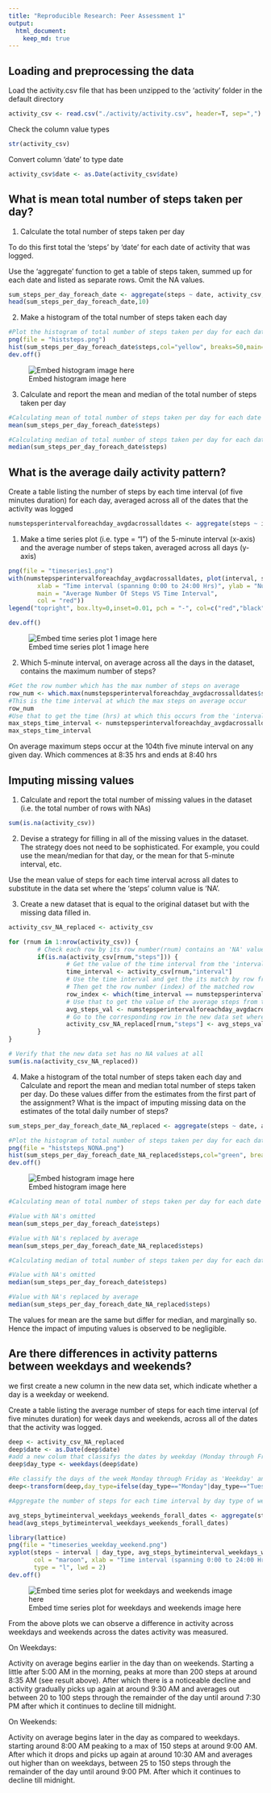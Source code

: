 ```yaml
---
title: "Reproducible Research: Peer Assessment 1"
output: 
  html_document:
    keep_md: true
---
```




## Loading and preprocessing the data

Load the activity.csv file that has been unzipped to the 'activity' folder in the default directory


```r
activity_csv <- read.csv("./activity/activity.csv", header=T, sep=",")
```

Check the column value types

```r
str(activity_csv)
```

Convert column 'date' to type date

```r
activity_csv$date <- as.Date(activity_csv$date)
```


## What is mean total number of steps taken per day?


1. Calculate the total number of steps taken per day

To do this first total the 'steps' by 'date' for each date of activity that was logged.

Use the 'aggregate' function to get a table of steps taken, summed up for each date and listed as separate rows. Omit the NA values.

```r
sum_steps_per_day_foreach_date <- aggregate(steps ~ date, activity_csv, sum, na.action = na.omit)
head(sum_steps_per_day_foreach_date,10)
```


2. Make a histogram of the total number of steps taken each day

```r
#Plot the histogram of total number of steps taken per day for each date
png(file = "histsteps.png")
hist(sum_steps_per_day_foreach_date$steps,col="yellow", breaks=50,main="Total Number Of Steps Taken Each Day", xlab="Total number of steps taken each day (ranging from 0 to 25000, 500 least count)", ylab="Frequency (Number of days it occured)")
dev.off()
```

![Embed histogram image here](instructions_fig/histsteps.png) 


3. Calculate and report the mean and median of the total number of steps taken per day

```r
#Calculating mean of total number of steps taken per day for each date
mean(sum_steps_per_day_foreach_date$steps)
```


```r
#Calculating median of total number of steps taken per day for each date
median(sum_steps_per_day_foreach_date$steps)
```


## What is the average daily activity pattern?

Create a table listing the number of steps by each time interval (of five minutes duration) for each day, averaged across all of the dates that the activity was logged

```r
numstepsperintervalforeachday_avgdacrossalldates <- aggregate(steps ~ interval, activity_csv, mean, na.action = na.omit)
```

1. Make a time series plot (i.e. type = "l") of the 5-minute interval (x-axis) and the average number of steps taken, averaged across all days (y-axis)

```r
png(file = "timeseries1.png")
with(numstepsperintervalforeachday_avgdacrossalldates, plot(interval, steps, type = "l", lwd = 2, 
        xlab = "Time interval (spanning 0:00 to 24:00 Hrs)", ylab = "Number of steps per interval averaged across all dates", 
        main = "Average Number Of Steps VS Time Interval",
        col = "red"))
legend("topright", box.lty=0,inset=0.01, pch = "-", col=c("red","black","black"),legend=c("NOTE: On X Axis","0 stands for 00:00Hrs/12AM","2000 stands for 20:00Hrs/8PM"))

dev.off()
```

![Embed time series plot 1 image here](instructions_fig/timeseries1.png) 


2. Which 5-minute interval, on average across all the days in the dataset, contains the maximum number of steps?

```r
#Get the row number which has the max number of steps on average
row_num <- which.max(numstepsperintervalforeachday_avgdacrossalldates$steps)
#This is the time interval at which the max steps on average occur
row_num
#Use that to get the time (hrs) at which this occurs from the 'interval' column
max_steps_time_interval <- numstepsperintervalforeachday_avgdacrossalldates[row_num, "interval"]
max_steps_time_interval
```

On average maximum steps occur at the 104th five minute interval on any given day. Which commences at 8:35 hrs and ends at 8:40 hrs

## Imputing missing values

1. Calculate and report the total number of missing values in the dataset (i.e. the total number of rows with NAs)

```r
sum(is.na(activity_csv))
```



2. Devise a strategy for filling in all of the missing values in the dataset. The strategy does not need to be sophisticated. For example, you could use the mean/median for that day, or the mean for that 5-minute interval, etc.

Use the mean value of steps for each time interval across all dates to substitute in the data set where the 'steps' column value is 'NA'.



3. Create a new dataset that is equal to the original dataset but with the missing data filled in.



```r
activity_csv_NA_replaced <- activity_csv

for (rnum in 1:nrow(activity_csv)) {
        # Check each row by its row number(rnum) contains an 'NA' value for the column 'steps' 
        if(is.na(activity_csv[rnum,"steps"])) {
                # Get the value of the time interval from the 'interval' column for the same row
                time_interval <- activity_csv[rnum,"interval"]
                # Use the time interval and get the its match by row from the table we already have built for steps averaged by time interval
                # Then get the row number (index) of the matched row
                row_index <- which(time_interval == numstepsperintervalforeachday_avgdacrossalldates[,"interval"])
                # Use that to get the value of the average steps from the 'steps' column for the same row
                avg_steps_val <- numstepsperintervalforeachday_avgdacrossalldates[row_index , "steps"]
                # Go to the corresponding row in the new data set where the 'NA' was located and replace the value of 'NA' with this averaged steps value
                activity_csv_NA_replaced[rnum,"steps"] <- avg_steps_val
        }
}

# Verify that the new data set has no NA values at all
sum(is.na(activity_csv_NA_replaced))
```


4. Make a histogram of the total number of steps taken each day and Calculate and report the mean and median total number of steps taken per day. Do these values differ from the estimates from the first part of the assignment? What is the impact of imputing missing data on the estimates of the total daily number of steps?

```r
sum_steps_per_day_foreach_date_NA_replaced <- aggregate(steps ~ date, activity_csv_NA_replaced, sum, na.action = na.omit)

#Plot the histogram of total number of steps taken per day for each date
png(file = "histsteps_NONA.png")
hist(sum_steps_per_day_foreach_date_NA_replaced$steps,col="green", breaks=50,main="Total Number Of Steps Taken Each Day (NA's replaced)", xlab="Total number of steps taken each day (ranging from 0 to 25000, 500 least count)", ylab="Frequency (Number of days it occured)")
dev.off()
```

![Embed histogram image here](instructions_fig/histsteps_NONA.png)

```r
#Calculating mean of total number of steps taken per day for each date

#Value with NA's omitted
mean(sum_steps_per_day_foreach_date$steps)

#Value with NA's replaced by average
mean(sum_steps_per_day_foreach_date_NA_replaced$steps)

```


```r
#Calculating median of total number of steps taken per day for each date

#Value with NA's omitted
median(sum_steps_per_day_foreach_date$steps)

#Value with NA's replaced by average
median(sum_steps_per_day_foreach_date_NA_replaced$steps)
```

The values for mean are the same but differ for median, and marginally so. Hence the impact of imputing values is observed to be negligible.

## Are there differences in activity patterns between weekdays and weekends?
we first create a new column in the new data set, which indicate whether a day is a weekday or weekend.

Create a table listing the average number of steps for each time interval (of five minutes duration) for week days and weekends, across all of the dates that the activity was logged.

```r
deep <- activity_csv_NA_replaced
deep$date <- as.Date(deep$date)
#add a new colum that classifys the dates by weekday (Monday through Friday) or weekend (Saturday and Sunday)
deep$day_type <- weekdays(deep$date)

#Re classify the days of the week Monday through Friday as 'Weekday' and the other days - Saturday and Sunday as 'Weekend'
deep<-transform(deep,day_type=ifelse(day_type=="Monday"|day_type=="Tuesday"|day_type=="Wednesday"|day_type=="Thursday"|day_type=="Friday","Weekday","Weekend"))

#Aggregate the number of steps for each time interval by day type of weekday and weekend and apply the mean to it. Retain the weekday weekend column

avg_steps_bytimeinterval_weekdays_weekends_forall_dates <- aggregate(steps ~ interval + day_type, deep, mean)
head(avg_steps_bytimeinterval_weekdays_weekends_forall_dates)

library(lattice)
png(file = "timeseries_weekday_weekend.png")
xyplot(steps ~ interval | day_type, avg_steps_bytimeinterval_weekdays_weekends_forall_dates, layout = c(1, 2),
       col = "maroon", xlab = "Time interval (spanning 0:00 to 24:00 Hrs)", ylab = "Average number of steps", 
       type = "l", lwd = 2)
dev.off()
```

![Embed time series plot for weekdays and weekends image here](instructions_fig/timeseries_weekday_weekend.png)

From the above plots we can observe a difference in activity across weekdays and weekends across the dates activity was measured. 

On Weekdays:

Activity on average begins earlier in the day than on weekends. Starting a little after 5:00 AM in the morning, peaks at more than 200 steps at around 8:35 AM (see result above). After which there is a noticeable decline and activity gradually picks up again at around 9:30 AM and averages out between 20 to 100 steps through the remainder of the day until around 7:30 PM after which it continues to decline till midnight.


On Weekends:

Activity on average begins later in the day as compared to weekdays. starting around 8:00 AM peaking to a max of 150 steps at around 9:00 AM. After which it drops and picks up again at around 10:30 AM and averages out higher than on weekdays, between 25 to 150 steps through the remainder of the day until around 9:00 PM. After which it continues to decline till midnight.

